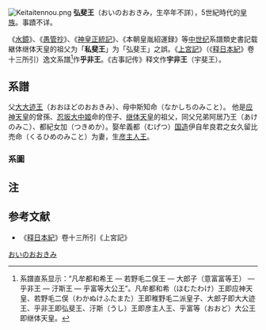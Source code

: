 [[File:Keitaitennou.png|thumb]]
'''弘斐王'''（おいのおおきみ，生卒年不詳），5世紀時代的[[皇族|皇族]]。事蹟不详。

《[[水鏡_(日本史書)|水鏡]]》、《[[愚管抄|愚管抄]]》、《[[神皇正統記|神皇正統記]]》、《本朝皇胤紹運録》等[[中世纪|中世纪]]系譜類史書記载継体继体天皇的祖父为「'''私斐王'''」为「弘斐王」之誤。《[[上宮記|上宮記]]》（《[[释日本紀|释日本紀]]》卷十三所引）逸文系譜<ref>系譜直系显示：“凡牟都和希王 ― 若野毛二俣王 ― 大郎子（意富富等王） ― 乎非王 ― 汙斯王 ― 乎富等大公王”。凡牟都和希（ほむたわけ）王即应神天皇、若野毛二俣（わかぬけふたまた）王即稚野毛二派皇子、大郎子即大大迹王、乎非王即弘斐王、汙斯（うし）王即彦主人王、乎富等（おおど）大公王即继体天皇。</ref>作'''乎非王'''。《古事記传》释文作'''宇非王'''（宇斐王）。

== 系譜 ==
父[[大大迹王|大大迹王]]（おおほどのおおきみ）、母中斯知命（なかしちのみこと）。 他是[[应神天皇|应神天皇]]的曾孫、[[忍坂大中姬|忍坂大中姬]]命的侄子、[[继体天皇|继体天皇]]的祖父，同父兄弟阿居乃王（あけのみこ）、都紀女加（つきめか）。娶牟義都（むげつ）[[国造|国造]]伊自牟良君之女久留比売命（くるひめのみこと）为妻，生[[彦主人王|彦主人王]]。

=== 系圖 ===
{{日本皇室古墳中期}}

== 注 ==
{{reflist}}

== 参考文献 ==
*《[[释日本紀|释日本紀]]》卷十三所引《上宮記》
{{Japanese-history-stub}}

[[Category:古墳時代男性皇族|おいのおおきみ]]